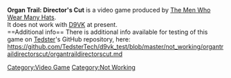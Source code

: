 <strong>Organ Trail: Director's Cut</strong> is a video game produced by [[The Men Who Wear Many Hats]].
<br />
It does not work with [[D9VK]] at present.
<br />
==Additional info==
There is additional info available for testing of this game on [[User:Tedster|Tedster]]'s GitHub repository, here:
<br />
https://github.com/TedsterTech/d9vk_test/blob/master/not_working/organtraildirectorscut/organtraildirectorscut.md

[[Category:Video Game]]
[[Category:Not Working]]
